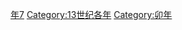 {{Catnav|頁面分類|历史|歷史時代|年|13世纪各年}}
{{Commons category|1207}}

[[Category:1200年代|年7]]
[[Category:13世纪各年|Category:13世纪各年]]
[[Category:卯年|Category:卯年]]
